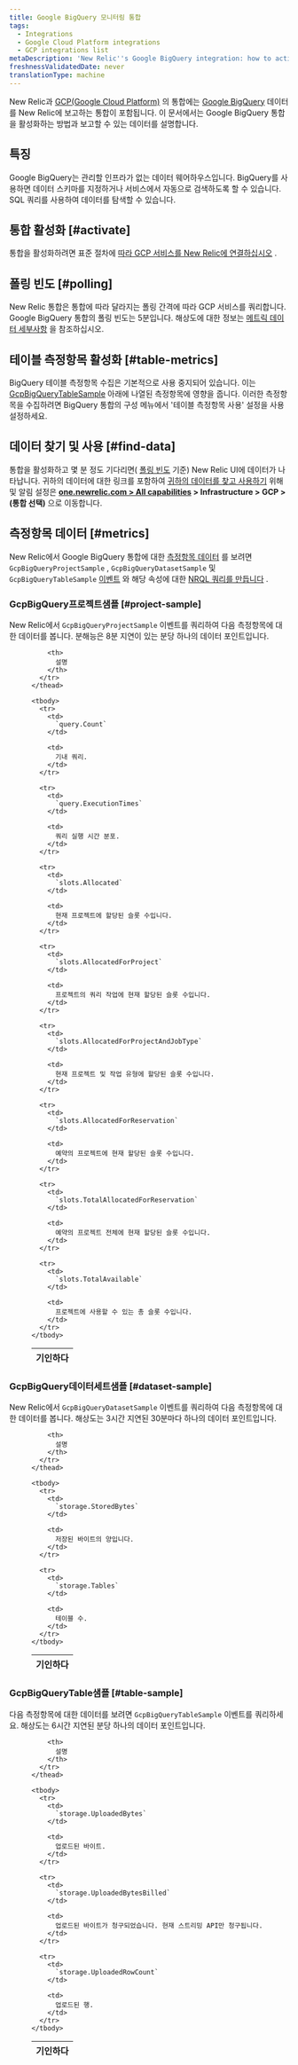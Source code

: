 ```yaml
---
title: Google BigQuery 모니터링 통합
tags:
  - Integrations
  - Google Cloud Platform integrations
  - GCP integrations list
metaDescription: 'New Relic''s Google BigQuery integration: how to activate it and what data it reports.'
freshnessValidatedDate: never
translationType: machine
---
```


New Relic과 [GCP(Google Cloud Platform)](https://cloud.google.com/) 의 통합에는 [Google BigQuery](https://cloud.google.com/bigquery/) 데이터를 New Relic에 보고하는 통합이 포함됩니다. 이 문서에서는 Google BigQuery 통합을 활성화하는 방법과 보고할 수 있는 데이터를 설명합니다.

## 특징

Google BigQuery는 관리할 인프라가 없는 데이터 웨어하우스입니다. BigQuery를 사용하면 데이터 스키마를 지정하거나 서비스에서 자동으로 검색하도록 할 수 있습니다. SQL 쿼리를 사용하여 데이터를 탐색할 수 있습니다.

## 통합 활성화 [#activate]

통합을 활성화하려면 표준 절차에 [따라 GCP 서비스를 New Relic에 연결하십시오](/docs/connect-google-cloud-platform-services-infrastructure) .

## 폴링 빈도 [#polling]

New Relic 통합은 통합에 따라 달라지는 폴링 간격에 따라 GCP 서비스를 쿼리합니다. Google BigQuery 통합의 폴링 빈도는 5분입니다. 해상도에 대한 정보는 [메트릭 데이터 세부사항](#metrics) 을 참조하십시오.

## 테이블 측정항목 활성화 [#table-metrics]

BigQuery 테이블 측정항목 수집은 기본적으로 사용 중지되어 있습니다. 이는 [GcpBigQueryTableSample](#table-sample) 아래에 나열된 측정항목에 영향을 줍니다. 이러한 측정항목을 수집하려면 BigQuery 통합의 구성 메뉴에서 '테이블 측정항목 사용' 설정을 사용 설정하세요.

## 데이터 찾기 및 사용 [#find-data]

통합을 활성화하고 몇 분 정도 기다리면( [폴링 빈도](#polling) 기준) New Relic UI에 데이터가 나타납니다. 귀하의 데이터에 대한 링크를 포함하여 [귀하의 데이터를 찾고 사용하기](/docs/infrastructure/integrations/find-use-infrastructure-integration-data) 위해 <InlinePopover type="dashboards"/>및 알림 설정은 **[one.newrelic.com > All capabilities](https://one.newrelic.com/all-capabilities) > Infrastructure > GCP > (통합 선택)** 으로 이동합니다.

## 측정항목 데이터 [#metrics]

New Relic에서 Google BigQuery 통합에 대한 [측정항목 데이터](/docs/telemetry-data-platform/understand-data/new-relic-data-types/#metrics) 를 보려면 `GcpBigQueryProjectSample` , `GcpBigQueryDatasetSample` 및 `GcpBigQueryTableSample` [이벤트](/docs/using-new-relic/welcome-new-relic/getting-started/glossary#event) 와 해당 속성에 대한 [NRQL 쿼리를 만듭니다](/docs/integrations/new-relic-integrations/getting-started/use-integration-data-new-relic-insights#nrql) .

### GcpBigQuery프로젝트샘플 [#project-sample]

New Relic에서 `GcpBigQueryProjectSample` 이벤트를 쿼리하여 다음 측정항목에 대한 데이터를 봅니다. 분해능은 8분 지연이 있는 분당 하나의 데이터 포인트입니다.

<dd>
  <table>
    <thead>
      <tr>
        <th style={{ width: "300px" }}>
          기인하다
        </th>

        <th>
          설명
        </th>
      </tr>
    </thead>

    <tbody>
      <tr>
        <td>
          `query.Count`
        </td>

        <td>
          기내 쿼리.
        </td>
      </tr>

      <tr>
        <td>
          `query.ExecutionTimes`
        </td>

        <td>
          쿼리 실행 시간 분포.
        </td>
      </tr>

      <tr>
        <td>
          `slots.Allocated`
        </td>

        <td>
          현재 프로젝트에 할당된 슬롯 수입니다.
        </td>
      </tr>

      <tr>
        <td>
          `slots.AllocatedForProject`
        </td>

        <td>
          프로젝트의 쿼리 작업에 현재 할당된 슬롯 수입니다.
        </td>
      </tr>

      <tr>
        <td>
          `slots.AllocatedForProjectAndJobType`
        </td>

        <td>
          현재 프로젝트 및 작업 유형에 할당된 슬롯 수입니다.
        </td>
      </tr>

      <tr>
        <td>
          `slots.AllocatedForReservation`
        </td>

        <td>
          예약의 프로젝트에 현재 할당된 슬롯 수입니다.
        </td>
      </tr>

      <tr>
        <td>
          `slots.TotalAllocatedForReservation`
        </td>

        <td>
          예약의 프로젝트 전체에 현재 할당된 슬롯 수입니다.
        </td>
      </tr>

      <tr>
        <td>
          `slots.TotalAvailable`
        </td>

        <td>
          프로젝트에 사용할 수 있는 총 슬롯 수입니다.
        </td>
      </tr>
    </tbody>
  </table>
</dd>

### GcpBigQuery데이터세트샘플 [#dataset-sample]

New Relic에서 `GcpBigQueryDatasetSample` 이벤트를 쿼리하여 다음 측정항목에 대한 데이터를 봅니다. 해상도는 3시간 지연된 30분마다 하나의 데이터 포인트입니다.

<dd>
  <table>
    <thead>
      <tr>
        <th style={{ width: "300px" }}>
          기인하다
        </th>

        <th>
          설명
        </th>
      </tr>
    </thead>

    <tbody>
      <tr>
        <td>
          `storage.StoredBytes`
        </td>

        <td>
          저장된 바이트의 양입니다.
        </td>
      </tr>

      <tr>
        <td>
          `storage.Tables`
        </td>

        <td>
          테이블 수.
        </td>
      </tr>
    </tbody>
  </table>
</dd>

### GcpBigQueryTable샘플 [#table-sample]

다음 측정항목에 대한 데이터를 보려면 `GcpBigQueryTableSample` 이벤트를 쿼리하세요. 해상도는 6시간 지연된 분당 하나의 데이터 포인트입니다.

<dd>
  <table>
    <thead>
      <tr>
        <th style={{ width: "300px" }}>
          기인하다
        </th>

        <th>
          설명
        </th>
      </tr>
    </thead>

    <tbody>
      <tr>
        <td>
          `storage.UploadedBytes`
        </td>

        <td>
          업로드된 바이트.
        </td>
      </tr>

      <tr>
        <td>
          `storage.UploadedBytesBilled`
        </td>

        <td>
          업로드된 바이트가 청구되었습니다. 현재 스트리밍 API만 청구됩니다.
        </td>
      </tr>

      <tr>
        <td>
          `storage.UploadedRowCount`
        </td>

        <td>
          업로드된 행.
        </td>
      </tr>
    </tbody>
  </table>
</dd>